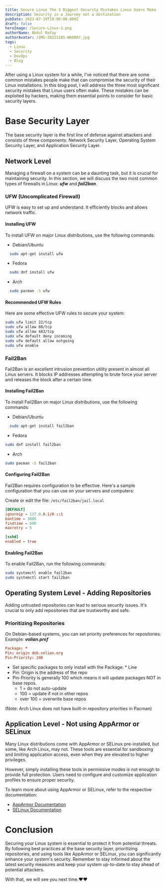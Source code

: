 ```yaml
---
title: Secure Linux The 3 Biggest Security Mistakes Linux Users Make
description: Security is a Journey not a destination
pubDate: 2023-07-19T19:00:00.000Z
draft: false
heroImage: /Secure-Linux-3.png
authorName: Abdul Rafay
authorAvatar: /IMG-20221105-WA0007.jpg
tags:
  - Linux
  - Security
  - DevOps
  - Blog
---
```


After using a Linux system for a while, I've noticed that there are some common mistakes people make that can compromise the security of their Linux installations. In this blog post, I will address the three most significant security mistakes that Linux users often make. These mistakes can be exploited by hackers, making them essential points to consider for basic security layers.

# Base Security Layer

The base security layer is the first line of defense against attackers and consists of three components: Network Security Layer, Operating System Security Layer, and Application Security Layer.

## Network Level

Managing a firewall on a system can be a daunting task, but it is crucial for maintaining security. In this section, we will discuss the two most common types of firewalls in Linux: ***ufw*** and ***fail2ban***.

### UFW (Uncomplicated Firewall)

UFW is easy to set up and understand. It efficiently blocks and allows network traffic.

#### Installing UFW

To install UFW on major Linux distributions, use the following commands:

* Debian/Ubuntu

```bash
  sudo apt-get install ufw
```

* Fedora

```bash
  sudo dnf install ufw
```

* Arch

```bash
  sudo pacman -S ufw
```

#### Recommended UFW Rules

Here are some effective UFW rules to secure your system:

```bash
sudo ufw limit 22/tcp
sudo ufw allow 80/tcp
sudo ufw allow 443/tcp
sudo ufw default deny incoming
sudo ufw default allow outgoing
sudo ufw enable
```

### Fail2Ban

Fail2Ban is an excellent intrusion prevention utility present in almost all Linux servers. It blocks IP addresses attempting to brute force your server and releases the block after a certain time.

#### Installing Fail2Ban

To install Fail2Ban on major Linux distributions, use the following commands:

* Debian/Ubuntu

```bash
  sudo apt-get install fail2ban
```

* Fedora

```bash
sudo dnf install fail2ban
```

* Arch

```bash
sudo pacman -S fail2ban
```

#### Configuring Fail2Ban

Fail2Ban requires configuration to be effective. Here's a sample configuration that you can use on your servers and computers:

Create or edit the file: `/etc/fail2ban/jail.local`

```conf
[DEFAULT]
ignoreip = 127.0.0.1/8 ::1
bantime = 3600
findtime = 600
maxretry = 5

[sshd]
enabled = true
```

#### Enabling Fail2Ban

To enable Fail2Ban, run the following commands:

```bash
sudo systemctl enable fail2ban
sudo systemctl start fail2ban
```

## Operating System Level - Adding Repositories

Adding untrusted repositories can lead to serious security issues. It's crucial to only add repositories that are trustworthy and safe.

### Prioritizing Repositories

On Debian-based systems, you can set priority preferences for repositories. Example: ***volian.pref***

```conf
Package: *
Pin: origin deb.volian.org
Pin-Priority: 100
```

* Set specific packages to only install with the Package: \* Line
* Pin: Origin is the address of the repo
* Pin-Priority is generally 100 which means it will update packages NOT in base repos.
  * 1 = do not auto-update
  * 100 = update if not in other repos
  * over 100 = overwrite base repos

(Note: Arch Linux does not have built-in repository priorities in Pacman)

## Application Level - Not using AppArmor or SELinux

Many Linux distributions come with AppArmor or SELinux pre-installed, but some, like Arch Linux, may not. These tools are essential for sandboxing and limiting application access, even when they are elevated to higher privileges.

However, simply installing these tools in permissive modes is not enough to provide full protection. Users need to configure and customize application profiles to ensure proper security.

To learn more about using AppArmor or SELinux, refer to the respective documentation:

* [AppArmor Documentation](https://gitlab.com/apparmor/apparmor/-/wikis/Documentation)
* [SELinux Documentation](https://access.redhat.com/documentation/en-us/red_hat_enterprise_linux/7/html/selinux_users_and_administrators_guide/index)

# Conclusion

Securing your Linux system is essential to protect it from potential threats. By following best practices at the base security layer, prioritizing repositories, and using tools like AppArmor or SELinux, you can significantly enhance your system's security. Remember to stay informed about the latest security measures and keep your system up-to-date to stay ahead of potential attackers.

With that, we will see you next time.❤️❤️
